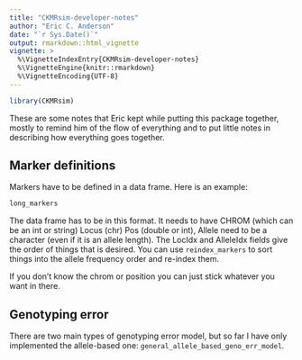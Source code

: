 ```yaml
---
title: "CKMRsim-developer-notes"
author: "Eric C. Anderson"
date: "`r Sys.Date()`"
output: rmarkdown::html_vignette
vignette: >
  %\VignetteIndexEntry{CKMRsim-developer-notes}
  %\VignetteEngine{knitr::rmarkdown}
  %\VignetteEncoding{UTF-8}
---
```


```r
library(CKMRsim)
```

These are some notes that Eric kept while putting this package together, mostly to remind
him of the flow of everything and to put little notes in describing how everything goes
together.  

## Marker definitions

Markers have to be defined in a data frame. Here is an example:
```r
long_markers
```
The data frame has to be in this format.  It needs to have CHROM (which can be an int or string) 
Locus (chr) Pos (double or int), Allele need to be a character (even if it is an allele length).
The LocIdx and AlleleIdx fields give the order of things that is desired.  You can use
`reindex_markers` to sort things into the allele frequency order and re-index them. 

If you don't know the chrom or position you can just stick whatever you want in there.

## Genotyping error

There are two main types of genotyping error model, but so far I have only implemented the 
allele-based one:  `general_allele_based_geno_err_model`.  

